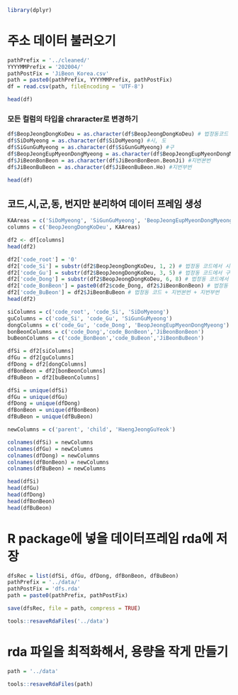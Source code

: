 ```r
library(dplyr)
```

# 주소 데이터 불러오기

```r
pathPrefix = '../cleaned/'
YYYYMMPrefix = '202004/'
pathPostFix = 'JiBeon_Korea.csv'
path = paste0(pathPrefix, YYYYMMPrefix, pathPostFix)
df = read.csv(path, fileEncoding = 'UTF-8')

head(df)
```

### 모든 컬럼의 타입을 chraracter로 변경하기
```r
df$BeopJeongDongKoDeu = as.character(df$BeopJeongDongKoDeu) # 법정동코드 10자리 , 앞 두자리는 시도, 3~5자리는 구
df$SiDoMyeong = as.character(df$SiDoMyeong) #시, 도
df$SiGunGuMyeong = as.character(df$SiGunGuMyeong) #구
df$BeopJeongEupMyeonDongMyeong = as.character(df$BeopJeongEupMyeonDongMyeong) #동
df$JiBeonBonBeon = as.character(df$JiBeonBonBeon.BeonJi) #지번본번
df$JiBeonBuBeon = as.character(df$JiBeonBuBeon.Ho) #지번부번

head(df)
```

## 코드,시,군,동, 번지만 분리하여 데이터 프레임 생성

```r
KAAreas = c('SiDoMyeong', 'SiGunGuMyeong', 'BeopJeongEupMyeonDongMyeong','JiBeonBonBeon','JiBeonBuBeon')
columns = c('BeopJeongDongKoDeu', KAAreas)

df2 <- df[columns]
head(df2)
```

```r
df2['code_root'] = '0'
df2['code_Si'] = substr(df2$BeopJeongDongKoDeu, 1, 2) # 법정동 코드에서 시 분리
df2['code_Gu'] = substr(df2$BeopJeongDongKoDeu, 3, 5) # 법정동 코드에서 구 분리
df2['code_Dong'] = substr(df2$BeopJeongDongKoDeu, 6, 8) # 법정동 코드에서 동 분리
df2['code_BonBeon'] = paste0(df2$code_Dong, df2$JiBeonBonBeon) # 법정동 코드 + 지번본번
df2['code_BuBeon'] = df2$JiBeonBuBeon # 법정동 코드 + 지번본번 + 지번부번
head(df2)
```


```r
siColumns = c('code_root', 'code_Si', 'SiDoMyeong')
guColumns = c('code_Si', 'code_Gu', 'SiGunGuMyeong')
dongColumns = c('code_Gu', 'code_Dong', 'BeopJeongEupMyeonDongMyeong')
bonBeonColumns = c('code_Dong','code_BonBeon','JiBeonBonBeon')
buBeonColumns = c('code_BonBeon','code_BuBeon','JiBeonBuBeon')

dfSi = df2[siColumns]
dfGu = df2[guColumns]
dfDong = df2[dongColumns]
dfBonBeon = df2[bonBeonColumns]
dfBuBeon = df2[buBeonColumns]

dfSi = unique(dfSi)
dfGu = unique(dfGu)
dfDong = unique(dfDong)
dfBonBeon = unique(dfBonBeon)
dfBuBeon = unique(dfBuBeon)

newColumns = c('parent', 'child', 'HaengJeongGuYeok')

colnames(dfSi) = newColumns
colnames(dfGu) = newColumns
colnames(dfDong) = newColumns
colnames(dfBonBeon) = newColumns
colnames(dfBuBeon) = newColumns

head(dfSi)
head(dfGu)
head(dfDong)
head(dfBonBeon)
head(dfBuBeon)
```

# R package에 넣을 데이터프레임 rda에 저장

```r
dfsRec = list(dfSi, dfGu, dfDong, dfBonBeon, dfBuBeon)
pathPrefix = '../data/'
pathPostFix = 'dfs.rda'
path = paste0(pathPrefix, pathPostFix)

save(dfsRec, file = path, compress = TRUE)

tools::resaveRdaFiles('../data')
```

# rda 파일을 최적화해서, 용량을 작게 만들기

```r
path = '../data'

tools::resaveRdaFiles(path)
```